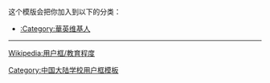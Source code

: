 {{userbox-2
| border-c       = #00b7ef
| border-s       = 3
| id1            = -{文華德為}-
| id1-c          = #00b7ef
| id1-s          = 15
| id1-fc         = #ffffff
| id2            = -{為俊英杰}-
| id2-c          = #00b7ef
| id2-s          = 15
| id2-fc         = #ffffff
| info           =  <div class="center">'''我爱[[佛山市华英学校|<span style="color:#ffffff;">华英</span>]]'''</div>
| info-c         = #00b7ef
| info-s         = 13
| info-fc        = #ffffff
}}
<includeonly>
[[Category:華英維基人|{{PAGENAME}}]]</includeonly>
<noinclude>
<div style="clear:both">
这个模版会把你加入到以下的分类：
*[[:Category:華英维基人]]
----
[[Wikipedia:用户框/教育程度]]</div>
{{UF-hcard-part}}
[[Category:中国大陆学校用户框模板]]
</noinclude>